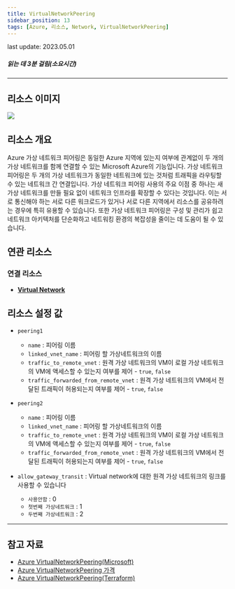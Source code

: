 ```yaml
---
title: VirtualNetworkPeering
sidebar_position: 13
tags: [Azure, 리소스, Network, VirtualNetworkPeering]
---
```



<span className="theme-doc-version-badge badge badge--secondary">
    last update: 2023.05.01
</span>

##### 읽는 데 3분 걸림(소요시간)

*****

## 리소스 이미지
<img src={icon} />

## 리소스 개요
Azure 가상 네트워크 피어링은 동일한 Azure 지역에 있는지 여부에 관계없이 두 개의 가상 네트워크를 함께 연결할 수 있는 Microsoft Azure의 기능입니다. 
가상 네트워크 피어링은 두 개의 가상 네트워크가 동일한 네트워크에 있는 것처럼 트래픽을 라우팅할 수 있는 네트워크 간 연결입니다.
가상 네트워크 피어링 사용의 주요 이점 중 하나는 새 가상 네트워크를 만들 필요 없이 네트워크 인프라를 확장할 수 있다는 것입니다. 
이는 서로 통신해야 하는 서로 다른 워크로드가 있거나 서로 다른 지역에서 리소스를 공유하려는 경우에 특히 유용할 수 있습니다.
또한 가상 네트워크 피어링은 구성 및 관리가 쉽고 네트워크 아키텍처를 단순화하고 네트워킹 환경의 복잡성을 줄이는 데 도움이 될 수 있습니다.

## 연관 리소스
### 연결 리소스
- [**Virtual Network**](https://docs.cstudio.app/docs/resource/azure/Network/VirtualNetwork)










## 리소스 설정 값
- ```peering1``` 
    +  ```name``` : 피어링 이름 
    +  ```linked_vnet_name``` : 피어링 할 가상네트워크의 이름 
    +  ```traffic_to_remote_vnet``` : 원격 가상 네트워크의 VM이 로컬 가상 네트워크의 VM에 액세스할 수 있는지 여부를 제어 -  ```true```, ```false```
    +  ```traffic_forwarded_from_remote_vnet``` : 원격 가상 네트워크의 VM에서 전달된 트래픽이 허용되는지 여부를 제어 -  ```true```, ```false```
  
- ```peering2``` 
    +  ```name``` : 피어링 이름
    +  ```linked_vnet_name``` : 피어링 할 가상네트워크의 이름
    +  ```traffic_to_remote_vnet``` : 원격 가상 네트워크의 VM이 로컬 가상 네트워크의 VM에 액세스할 수 있는지 여부를 제어 -  ```true```, ```false```
    +  ```traffic_forwarded_from_remote_vnet``` : 원격 가상 네트워크의 VM에서 전달된 트래픽이 허용되는지 여부를 제어 -  ```true```, ```false```
  
- ```allow_gateway_transit``` : Virtual network에 대한 원격 가상 네트워크의 링크를 사용할 수 있습니다
    +  ```사용안함``` : 0
    +  ```첫번째 가상네트워크``` : 1
    +  ```두번째 가상네트워크``` : 2
    
  
*****
## 참고 자료
- [Azure VirtualNetworkPeering(Microsoft)](https://learn.microsoft.com/en-us/azure/virtual-network/virtual-network-peering-overview)
- [Azure VirtualNetworkPeering 가격](https://azure.microsoft.com/ko-kr/pricing/details/virtual-network/) 
- [Azure VirtualNetworkPeering(Terraform)](https://registry.terraform.io/providers/hashicorp/azurerm/latest/docs/resources/virtual_network_peering)

